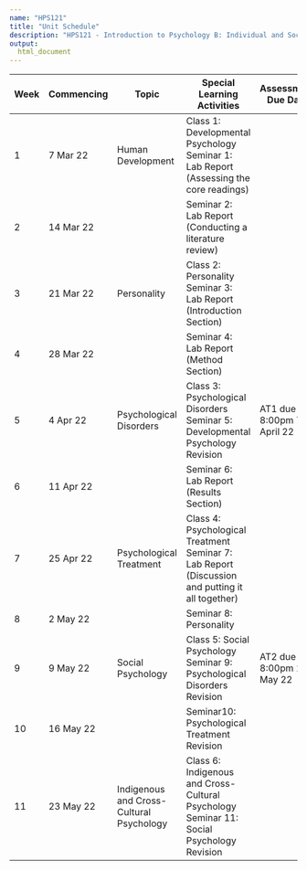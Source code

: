 ```yaml
---
name: "HPS121"
title: "Unit Schedule"
description: "HPS121 - Introduction to Psychology B: Individual and Social Development"
output:
  html_document
---
```


| Week | Commencing | Topic | Special Learning Activities | Assessment Due Date |
|------|------------|-------|-----------------------------|---------------------|
| 1 | 7 Mar 22 | Human Development | Class 1: Developmental Psychology<br />Seminar 1: Lab Report (Assessing the core readings) | 
| 2 | 14 Mar 22 |  | Seminar 2: Lab Report (Conducting a literature review) | 
| 3 | 21 Mar 22 | Personality | Class 2: Personality<br />Seminar 3: Lab Report (Introduction Section) | 
| 4 | 28 Mar 22 |  | Seminar 4: Lab Report (Method Section) | 
| 5 | 4 Apr 22 | Psychological Disorders | Class 3: Psychological Disorders<br />Seminar 5: Developmental Psychology Revision | AT1 due by 8:00pm 7 April 22
| 6 | 11 Apr 22 |  | Seminar 6: Lab Report (Results Section) | 
| 7 | 25 Apr 22 | Psychological Treatment | Class 4: Psychological Treatment<br />Seminar 7: Lab Report (Discussion and putting it all together) | 
| 8 | 2 May 22 |  | Seminar 8: Personality | 
| 9 | 9 May 22 | Social Psychology | Class 5: Social Psychology<br />Seminar 9: Psychological Disorders Revision | AT2 due by 8:00pm 12 May 22 |
| 10 | 16 May 22 |  | Seminar10: Psychological Treatment Revision | 
| 11 | 23 May 22 | Indigenous and Cross-Cultural Psychology | Class 6: Indigenous and Cross-Cultural Psychology<br />Seminar 11: Social Psychology Revision |